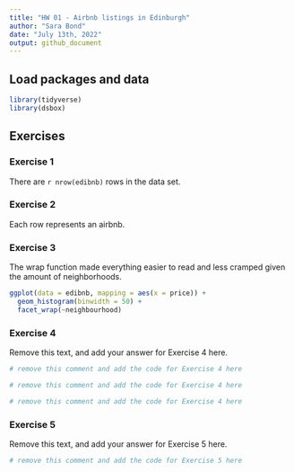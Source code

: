 ```yaml
---
title: "HW 01 - Airbnb listings in Edinburgh"
author: "Sara Bond"
date: "July 13th, 2022"
output: github_document
---
```


## Load packages and data

```r
library(tidyverse)
library(dsbox)
```

## Exercises

### Exercise 1

There are `r nrow(edibnb)` rows in the data set. 

### Exercise 2

Each row represents an airbnb. 

### Exercise 3

The wrap function made everything easier to read and less cramped given the amount of neighborhoods. 

```r
ggplot(data = edibnb, mapping = aes(x = price)) +
  geom_histogram(binwidth = 50) +
  facet_wrap(~neighbourhood)
```

### Exercise 4

Remove this text, and add your answer for Exercise 4 here.

```r
# remove this comment and add the code for Exercise 4 here
```

```r
# remove this comment and add the code for Exercise 4 here
```

```r
# remove this comment and add the code for Exercise 4 here
```

### Exercise 5

Remove this text, and add your answer for Exercise 5 here.

```r
# remove this comment and add the code for Exercise 5 here
```
